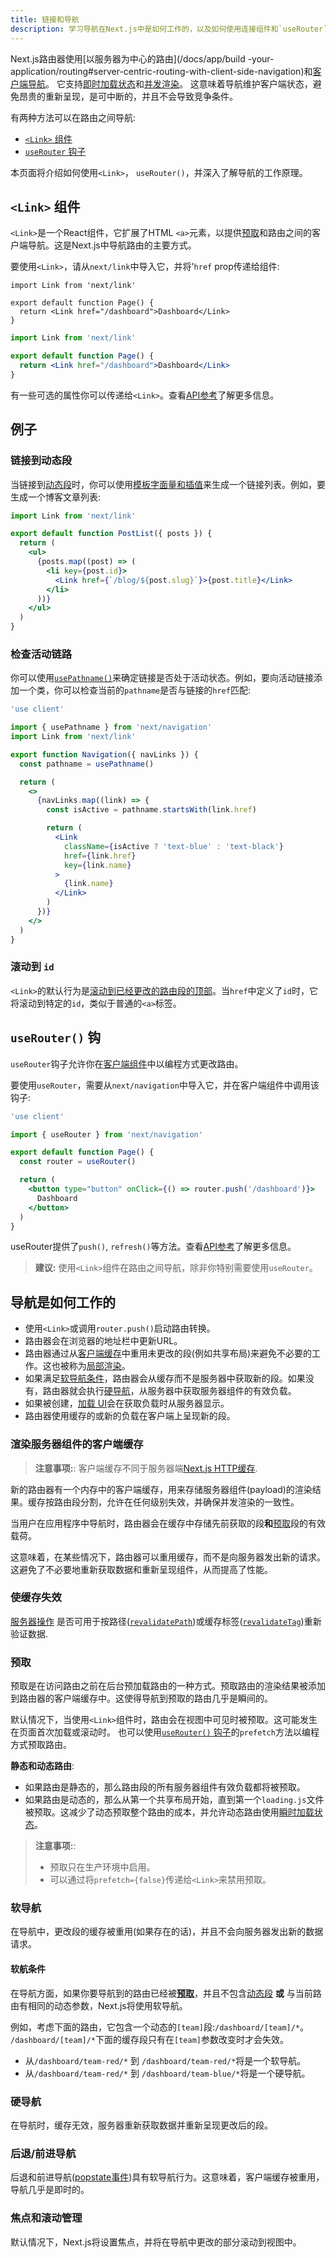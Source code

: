 ```yaml
---
title: 链接和导航
description: 学习导航在Next.js中是如何工作的，以及如何使用连接组件和`useRouter`钩子。
---
```



Next.js路由器使用[以服务器为中心的路由](/docs/app/build -your-application/routing#server-centric-routing-with-client-side-navigation)和[客户端导航](#how-navigation-works)。
它支持[即时加载状态](/docs/app/building-your-application/routing/loading-ui-and-streaming)和[并发渲染](https://react.dev/reference/react/startTransition)。
这意味着导航维护客户端状态，避免昂贵的重新呈现，是可中断的，并且不会导致竞争条件。

有两种方法可以在路由之间导航:

- [`<Link>` 组件](#link-component)
- [`useRouter` 钩子](#userouter-hook)

本页面将介绍如何使用`<Link>`， `useRouter()`，并深入了解导航的工作原理。

## `<Link>` 组件

`<Link>`是一个React组件，它扩展了HTML `<a>`元素，以提供[预取](#prefetching)和路由之间的客户端导航。这是Next.js中导航路由的主要方式。

要使用`<Link>`，请从`next/link`中导入它，并将'`href` prop传递给组件:

```tsx filename="app/page.tsx" switcher
import Link from 'next/link'

export default function Page() {
  return <Link href="/dashboard">Dashboard</Link>
}
```

```jsx filename="app/page.js" switcher
import Link from 'next/link'

export default function Page() {
  return <Link href="/dashboard">Dashboard</Link>
}
```

有一些可选的属性你可以传递给`<Link>`。查看[API参考](/docs/app/api-reference/components/link)了解更多信息。

## 例子

### 链接到动态段

当链接到[动态段](/docs/app/building-your-application/routing/dynamic-routes)时，你可以使用[模板字面量和插值](https://developer.mozilla.org/en-US/docs/Web/JavaScript/Reference/Template_literals)来生成一个链接列表。例如，要生成一个博客文章列表:

```jsx filename="app/blog/PostList.js"
import Link from 'next/link'

export default function PostList({ posts }) {
  return (
    <ul>
      {posts.map((post) => (
        <li key={post.id}>
          <Link href={`/blog/${post.slug}`}>{post.title}</Link>
        </li>
      ))}
    </ul>
  )
}
```

### 检查活动链路

你可以使用[`usePathname()`](/docs/app/api-reference/functions/use-pathname)来确定链接是否处于活动状态。例如，要向活动链接添加一个类，你可以检查当前的`pathname`是否与链接的`href`匹配:

```jsx filename="app/ui/Navigation.js"
'use client'

import { usePathname } from 'next/navigation'
import Link from 'next/link'

export function Navigation({ navLinks }) {
  const pathname = usePathname()

  return (
    <>
      {navLinks.map((link) => {
        const isActive = pathname.startsWith(link.href)

        return (
          <Link
            className={isActive ? 'text-blue' : 'text-black'}
            href={link.href}
            key={link.name}
          >
            {link.name}
          </Link>
        )
      })}
    </>
  )
}
```

### 滚动到 `id`

`<Link>`的默认行为是[滚动到已经更改的路由段的顶部](#focus-and-scroll-management)。当`href`中定义了`id`时，它将滚动到特定的`id`，类似于普通的`<a>`标签。

## `useRouter()` 钩

`useRouter`钩子允许你在[客户端组件](/docs/getting-started/react-essentials)中以编程方式更改路由。

要使用`useRouter`，需要从`next/navigation`中导入它，并在客户端组件中调用该钩子:

```jsx filename="app/page.js"
'use client'

import { useRouter } from 'next/navigation'

export default function Page() {
  const router = useRouter()

  return (
    <button type="button" onClick={() => router.push('/dashboard')}>
      Dashboard
    </button>
  )
}
```

useRouter提供了`push()`, `refresh()`等方法。查看[API参考](/docs/app/api-reference/functions/use-router)了解更多信息。

> **建议:** 使用`<Link>`组件在路由之间导航，除非你特别需要使用`useRouter`。

## 导航是如何工作的

- 使用`<Link>`或调用`router.push()`启动路由转换。
- 路由器会在浏览器的地址栏中更新URL。
- 路由器通过从[客户端缓存](#client-side-caching-of-rendered-server-components)中重用未更改的段(例如共享布局)来避免不必要的工作。这也被称为[局部渲染](/docs/app/building-your-application/routing#partial-rendering)。
- 如果满足[软导航条件](#conditions-for-soft-navigation)，路由器会从缓存而不是服务器中获取新的段。如果没有，路由器就会执行[硬导航](#hard-navigation)，从服务器中获取服务器组件的有效负载。
- 如果被创建，[加载 UI](/docs/app/building-your-application/routing/loading-ui-and-streaming)会在获取负载时从服务器显示。
- 路由器使用缓存的或新的负载在客户端上呈现新的段。

### 渲染服务器组件的客户端缓存

> **注意事项:**: 客户端缓存不同于服务器端[Next.js HTTP缓存](/docs/app/building-your-application/data-fetching#caching-data).

新的路由器有一个内存中的客户端缓存，用来存储服务器组件(payload)的渲染结果。缓存按路由段分割，允许在任何级别失效，并确保并发渲染的一致性。

当用户在应用程序中导航时，路由器会在缓存中存储先前获取的段**和**[预取](#prefetch)段的有效载荷。

这意味着，在某些情况下，路由器可以重用缓存，而不是向服务器发出新的请求。这避免了不必要地重新获取数据和重新呈现组件，从而提高了性能。

### 使缓存失效

[服务器操作](/docs/app/building-your-application/data-fetching/server-actions) 是否可用于按路径([`revalidatePath`](/docs/app/api-reference/functions/revalidatePath))或缓存标签([`revalidateTag`](/docs/app/api-reference/functions/revalidateTag))重新验证数据.

### 预取

预取是在访问路由之前在后台预加载路由的一种方式。预取路由的渲染结果被添加到路由器的客户端缓存中。这使得导航到预取的路由几乎是瞬间的。

默认情况下，当使用`<Link>`组件时，路由会在视图中可见时被预取。这可能发生在页面首次加载或滚动时。
也可以使用[`useRouter()` 钩子](/docs/app/api-reference/functions/use-router#userouter)的`prefetch`方法以编程方式预取路由。

**静态和动态路由**:

- 如果路由是静态的，那么路由段的所有服务器组件有效负载都将被预取。
- 如果路由是动态的，那么从第一个共享布局开始，直到第一个`loading.js`文件被预取。这减少了动态预取整个路由的成本，并允许动态路由使用[瞬时加载状态](/docs/app/building-your-application/routing/loading-ui-and-streaming#instant-loading-states)。

> **注意事项:**:
>
> - 预取只在生产环境中启用。
> - 可以通过将`prefetch={false}`传递给`<Link>`来禁用预取。

### 软导航

在导航中，更改段的缓存被重用(如果存在的话)，并且不会向服务器发出新的数据请求。

#### 软航条件

在导航方面，如果你要导航到的路由已经被[**预取**](#prefetch)，并且不包含[动态段](/docs/app/building-your-application/routing/dynamic-routes) **或** 与当前路由有相同的动态参数，Next.js将使用软导航。

例如，考虑下面的路由，它包含一个动态的`[team]`段:`/dashboard/[team]/*`。
`/dashboard/[team]/*`下面的缓存段只有在`[team]`参数改变时才会失效。

- 从`/dashboard/team-red/*` 到 `/dashboard/team-red/*`将是一个软导航。
- 从`/dashboard/team-red/*` 到 `/dashboard/team-blue/*`将是一个硬导航。

### 硬导航

在导航时，缓存无效，服务器重新获取数据并重新呈现更改后的段。

### 后退/前进导航

后退和前进导航([popstate事件](https://developer.mozilla.org/en-US/docs/Web/API/Window/popstate_event))具有软导航行为。这意味着，客户端缓存被重用，导航几乎是即时的。

### 焦点和滚动管理

默认情况下，Next.js将设置焦点，并将在导航中更改的部分滚动到视图中。
